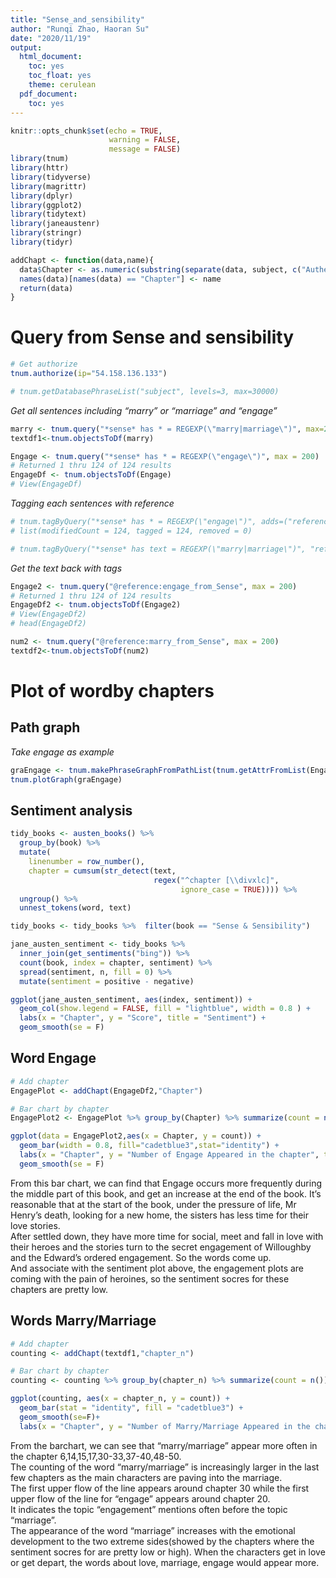 ```yaml
---
title: "Sense_and_sensibility"
author: "Runqi Zhao, Haoran Su"
date: "2020/11/19"
output:
  html_document:
    toc: yes
    toc_float: yes
    theme: cerulean
  pdf_document:
    toc: yes
---
```


```r
knitr::opts_chunk$set(echo = TRUE,  
                      warning = FALSE,
                      message = FALSE)
library(tnum)
library(httr)
library(tidyverse)
library(magrittr)
library(dplyr)
library(ggplot2)
library(tidytext)
library(janeaustenr)
library(stringr)
library(tidyr)
```

```r
addChapt <- function(data,name){
  data$Chapter <- as.numeric(substring(separate(data, subject, c("Auther_Book","Chapter", "Paragraph","Sentence"),sep = "/")$Chapter, 9))
  names(data)[names(data) == "Chapter"] <- name
  return(data)
}
```


# Query from Sense and sensibility

```r
# Get authorize
tnum.authorize(ip="54.158.136.133")
```

```r
# tnum.getDatabasePhraseList("subject", levels=3, max=30000)
```

*Get all sentences including "marry" or "marriage" and "engage"*

```r
marry <- tnum.query("*sense* has * = REGEXP(\"marry|marriage\")", max=200)
textdf1<-tnum.objectsToDf(marry)
```

```r
Engage <- tnum.query("*sense* has * = REGEXP(\"engage\")", max = 200)
# Returned 1 thru 124 of 124 results
EngageDf <- tnum.objectsToDf(Engage)
# View(EngageDf)
```
*Tagging each sentences with reference*
```r
# tnum.tagByQuery("*sense* has * = REGEXP(\"engage\")", adds=("reference:engage_from_Sense"))
# list(modifiedCount = 124, tagged = 124, removed = 0)

# tnum.tagByQuery("*sense* has text = REGEXP(\"marry|marriage\")", "reference:marry_from_Sense")

```
*Get the text back with tags*
```r
Engage2 <- tnum.query("@reference:engage_from_Sense", max = 200)
# Returned 1 thru 124 of 124 results
EngageDf2 <- tnum.objectsToDf(Engage2)
# View(EngageDf2)
# head(EngageDf2)

num2 <- tnum.query("@reference:marry_from_Sense", max = 200)
textdf2<-tnum.objectsToDf(num2)
```

# Plot of wordby chapters

## Path graph
*Take engage as example*
```r
graEngage <- tnum.makePhraseGraphFromPathList(tnum.getAttrFromList(Engage2, "subject"))
tnum.plotGraph(graEngage)
```

## Sentiment analysis

```r
tidy_books <- austen_books() %>%
  group_by(book) %>%
  mutate(
    linenumber = row_number(),
    chapter = cumsum(str_detect(text, 
                                regex("^chapter [\\divxlc]", 
                                      ignore_case = TRUE)))) %>%
  ungroup() %>%
  unnest_tokens(word, text)
```

```r
tidy_books <- tidy_books %>%  filter(book == "Sense & Sensibility") 

jane_austen_sentiment <- tidy_books %>%
  inner_join(get_sentiments("bing")) %>%
  count(book, index = chapter, sentiment) %>%
  spread(sentiment, n, fill = 0) %>%
  mutate(sentiment = positive - negative)

ggplot(jane_austen_sentiment, aes(index, sentiment)) +
  geom_col(show.legend = FALSE, fill = "lightblue", width = 0.8 ) +
  labs(x = "Chapter", y = "Score", title = "Sentiment") +
  geom_smooth(se = F)
```


## Word Engage

```r
# Add chapter
EngagePlot <- addChapt(EngageDf2,"Chapter")

# Bar chart by chapter
EngagePlot2 <- EngagePlot %>% group_by(Chapter) %>% summarize(count = n())

ggplot(data = EngagePlot2,aes(x = Chapter, y = count)) + 
  geom_bar(width = 0.8, fill="cadetblue3",stat="identity") + 
  labs(x = "Chapter", y = "Number of Engage Appeared in the chapter", title = "Appearance of Engage in each Chapter") + 
  geom_smooth(se = F)
```

From this bar chart, we can find that Engage occurs more frequently during the middle part of this book, and get an increase at the end of the book. It's reasonable that at the start of the book, under the pressure of life, Mr Henry's death, looking for a new home, the sisters has less time for their love stories.  
After settled down, they have more time for social, meet and fall in love with their heroes and the stories turn to the secret engagement of Willoughby and the Edward's ordered engagement. So the words come up.  
And associate with the sentiment plot above, the engagement plots are coming with the pain of heroines, so the sentiment socres for these chapters are pretty low. 


## Words Marry/Marriage

```r
# Add chapter
counting <- addChapt(textdf1,"chapter_n")

# Bar chart by chapter
counting <- counting %>% group_by(chapter_n) %>% summarize(count = n())

ggplot(counting, aes(x = chapter_n, y = count)) +
  geom_bar(stat = "identity", fill = "cadetblue3") +
  geom_smooth(se=F)+
  labs(x = "Chapter", y = "Number of Marry/Marriage Appeared in the chapter", title = "Appearance of Marry/Marriage in each Chapter")
```

From the barchart, we can see that "marry/marriage" appear more often in the chapter 6,14,15,17,30-33,37-40,48-50.  
The counting of the word "marry/marriage" is increasingly larger in the last few chapters as the main characters are paving into the marriage.  
The first upper flow of the line appears around chapter 30 while the first upper flow of the line for "engage" appears around chapter 20.  
It indicates the topic "engagement" mentions often before the topic "marriage".  
The appearance of the word "marriage" increases with the emotional development to the two extreme sides(showed by the chapters where the sentiment socres for are pretty low or high).  When the characters get in love or get depart, the words about love, marriage, engage would appear more.


